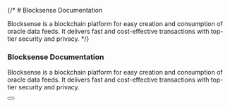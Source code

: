 {/* # Blocksense Documentation

Blocksense is a blockchain platform for easy creation and consumption of oracle data feeds. It delivers fast and cost-effective transactions with top-tier security and privacy. */}


<section className="flex flex-col justify-center items-center h-screen">
  <section className="section-container bg-white shadow-md rounded-lg p-6 max-w-xl">
    <h1 className="section-container__title text-3xl font-bold mb-4">
      Blocksense Documentation
    </h1>
    <p className="section-container__description text-lg mb-6">
      Blocksense is a blockchain platform for easy creation and consumption of
      oracle data feeds. It delivers fast and cost-effective transactions with
      top-tier security and privacy.
    </p>
    <Button label="Get Started" link="/getting-started" />
  </section>
</section>
